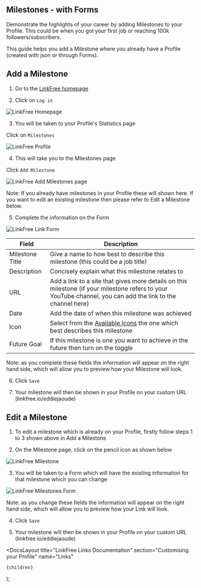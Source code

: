 
## Milestones - with Forms

Demonstrate the highlights of your career by adding Milestones to your Profile. This could be when you got your first job or reaching 100k followers/subscribers.

This guide helps you add a Milestone where you already have a Profile (created with json or through Forms).

## Add a Milestone

1. Go to the [LinkFree homepage](https://linkfree.io/)

2. Click on `Log in`

![LinkFree Homepage](https://github.com/EddieHubCommunity/LinkFree/assets/82668196/ce980ed7-ad4d-42c0-886c-447a2e2ab936)

3. You will be taken to your Profile's Statistics page

Click on `Milestones`

![LinkFree Profile](https://github.com/EddieHubCommunity/LinkFree/assets/82668196/bee35399-1a39-4c8e-9abc-cfddb6c98d99)

4. This will take you to the Milestones page

Click `Add Milestone`

![LinkFree Add Milestones page](https://github.com/EddieHubCommunity/LinkFree/assets/82668196/71aa9aa6-cab7-4041-bc56-767e34ac8504)

Note: If you already have milestones in your Profile these will shown here. If you want to edit an existing milestone then please refer to Edit a Milestone below.

5. Complete the information on the Form

![LinkFree Link Form](https://github.com/EddieHubCommunity/LinkFree/assets/82668196/0180dbab-d6f7-4108-9750-bdb5d4e05371)

| Field           | Description                                                                                                                                                 |
| --------------- | ----------------------------------------------------------------------------------------------------------------------------------------------------------- |
| Milestone Title | Give a name to how best to describe this milestone (this could be a job title)                                                                              |
| Description     | Concisely explain what this milestone relates to                                                                                                            |
| URL             | Add a link to a site that gives more details on this milestone (if your milestone refers to your YouTube channel, you can add the link to the channel here) |
| Date            | Add the date of when this milestone was achieved                                                                                                            |
| Icon            | Select from the [Available Icons](https://linkfree.io/icons) the one which best describes this milestone                                                    |
| Future Goal     | If this milestone is one you want to achieve in the future then turn on the toggle                                                                          |

Note: as you complete these fields the information will appear on the right hand side, which will allow you to preview how your Milestone will look.

6. Click `Save`

7. Your milestone will then be shown in your Profile on your custom URL (linkfree.io/eddiejaoude)

## Edit a Milestone

1. To edit a milestone which is already on your Profile, firstly follow steps 1 to 3 shown above in Add a Milestone

2. On the Milestone page, click on the pencil icon as shown below

![LinkFree Milestone](https://github.com/EddieHubCommunity/LinkFree/assets/82668196/03f5577e-fa95-4a42-97cd-e48b80cc65ee)

3. You will be taken to a Form which will have the existing information for that milestone which you can change

![LinkFree Milestones Form](https://github.com/EddieHubCommunity/LinkFree/assets/82668196/4b86704c-0db4-494a-9e9a-50dc1609258a)

Note: as you change these fields the information will appear on the right hand side, which will allow you to preview how your Link will look.

4. Click `Save`

5. Your milestone will then be shown in your Profile on your custom URL (linkfree.io/eddiejaoude)

  <DocsLayout
    title="LinkFree Links Documentation"
    section="Customising your Profile"
    name="Links"
  >
    {children}
  </DocsLayout>
);
